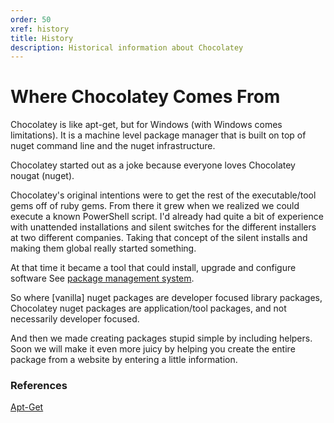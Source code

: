 ```yaml
---
order: 50
xref: history
title: History
description: Historical information about Chocolatey
---
```


# Where Chocolatey Comes From
Chocolatey is like apt-get, but for Windows (with Windows comes limitations). It is a machine level package manager that is built on top of nuget command line and the nuget infrastructure.

Chocolatey started out as a joke because everyone loves Chocolatey nougat (nuget).

Chocolatey's original intentions were to get the rest of the executable/tool gems off of ruby gems. From there it grew when we realized we could execute a known PowerShell script. I'd already had quite a bit of experience with unattended installations and silent switches for the different installers at two different companies.  Taking that concept of the silent installs and making them global really started something.

At that time it became a tool that could install, upgrade and configure software See [package management system](http://en.wikipedia.org/wiki/Package_management_system).

So where [vanilla] nuget packages are developer focused library packages, Chocolatey nuget packages are application/tool packages, and not necessarily developer focused.

And then we made creating packages stupid simple by including helpers.  Soon we will make it even more juicy by helping you create the entire package from a website by entering a little information.

### References
[Apt-Get](http://en.wikipedia.org/wiki/Apt-get)

